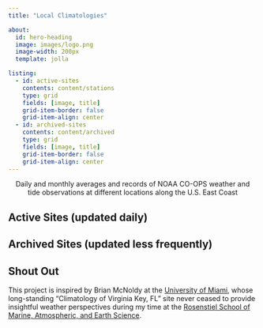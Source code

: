```yaml
---
title: "Local Climatologies"

about:
  id: hero-heading
  image: images/logo.png
  image-width: 200px
  template: jolla

listing:
  - id: active-sites
    contents: content/stations
    type: grid
    fields: [image, title]
    grid-item-border: false
    grid-item-align: center
  - id: archived-sites
    contents: content/archived
    type: grid
    fields: [image, title]
    grid-item-border: false
    grid-item-align: center
---
```


::: {#hero-heading style="text-align: center"}
Daily and monthly averages and records of NOAA CO-OPS weather and \
tide observations at different locations along the U.S. East Coast
:::


## Active Sites (updated daily)

:::{#active-sites}
:::

## Archived Sites (updated less frequently)

:::{#archived-sites}
:::


## Shout Out
This project is inspired by Brian McNoldy at the [University of Miami](https://welcome.miami.edu/), whose long-standing “Climatology of Virginia Key, FL” site never ceased to provide insightful weather perspectives during my time at the [Rosenstiel School of Marine, Atmospheric, and Earth Science](https://www.earth.miami.edu/).
